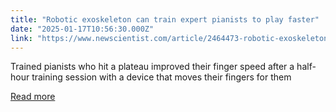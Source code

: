 ```yaml
---
title: "Robotic exoskeleton can train expert pianists to play faster"
date: "2025-01-17T10:56:30.000Z"
link: "https://www.newscientist.com/article/2464473-robotic-exoskeleton-can-train-expert-pianists-to-play-faster/?utm_campaign=RSS%7CNSNS&utm_source=NSNS&utm_medium=RSS&utm_content=technology"
---
```


Trained pianists who hit a plateau improved their finger speed after a half-hour training session with a device that moves their fingers for them

[Read more](https://www.newscientist.com/article/2464473-robotic-exoskeleton-can-train-expert-pianists-to-play-faster/?utm_campaign=RSS%7CNSNS&utm_source=NSNS&utm_medium=RSS&utm_content=technology)
